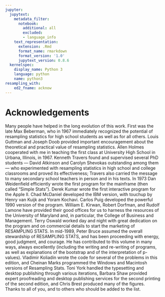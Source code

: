 ```yaml
---
jupyter:
  jupytext:
    metadata_filter:
      notebook:
        additional: all
        excluded:
        - language_info
    text_representation:
      extension: .Rmd
      format_name: rmarkdown
      format_version: '1.0'
      jupytext_version: 0.8.6
  kernelspec:
    display_name: Python 3
    language: python
    name: python3
resampling_with:
    ed2_fname: acknow
---
```


# Acknowledgements

Many people have helped in the long evolution of this work. First was
the late Max Beberman, who in 1967 immediately recognized the potential
of resampling statistics for high school students as well as for all
others. Louis Guttman and Joseph Doob provided important encouragement
about the theoretical and practical value of resampling statistics.
Allen Holmes cooperated with me in teaching the first class at
University High School in Urbana, Illinois, in 1967. Kenneth Travers
found and supervised several PhD students — David Atkinson and Carolyn
Shevokas outstanding among them — who experimented with resampling
statistics in high school and college classrooms and proved its
effectiveness; Travers also carried the message to many secondary school
teachers in person and in his texts. In 1973 Dan Weidenfield efficiently
wrote the first program for the mainframe (then called "Simple Stats").
Derek Kumar wrote the first interactive program for the Apple II. Chad
McDaniel developed the IBM version, with touchup by Henry van Kuijk and
Yoram Kochavi. Carlos Puig developed the powerful 1990 version of the
program. William E. Kirwan, Robert Dorfman, and Rudolf Lamone have
provided their good offices for us to harness the resources of the
University of Maryland and, in particular, the College of Business and
Management. Terry Oswald worked day and night with great dedication on
the program and on commercial details to start the marketing of
RESAMPLING STATS. In mid-1989, Peter Bruce assumed the overall
stewardship of RESAMPLING STATS, and has been proceeding with energy,
good judgment, and courage. He has contributed to this volume in many
ways, always excellently (including the writing and re-writing of
programs, as well as explanations of the bootstrap and of the
interpretation of p-values). Vladimir Koliadin wrote the code for
several of the problems in this edition, and Cheinan Marks programmed
the Windows and Macintosh versions of Resampling Stats. Toni York
handled the typesetting and desktop publishing through various
iterations, Barbara Shaw provided expert proofreading and desktop
publishing services for the second printing of the second edition, and
Chris Brest produced many of the figures. Thanks to all of you, and to
others who should be added to the list.
